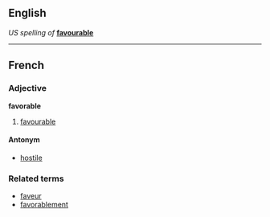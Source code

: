 ==English==
''US spelling of'' '''[[favourable]]'''

----

==French==
===Adjective===
'''favorable'''

# [[favourable]]

====Antonym====
*[[hostile]]

===Related terms===
*[[faveur]]
*[[favorablement]]
